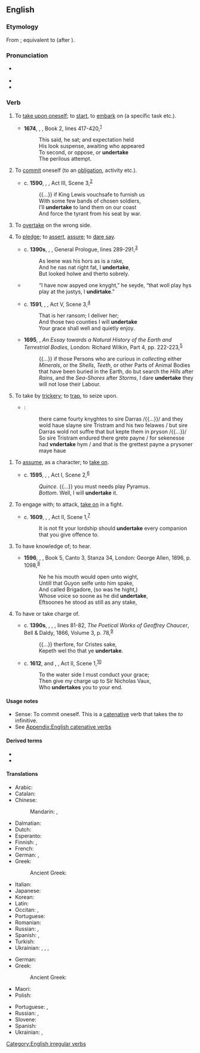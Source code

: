==English==

===Etymology===
From {{inh|en|enm|undertaken}}; equivalent to {{prefix|en|under|take}} (after {{m|en|undernim}}).

===Pronunciation===
* {{a|UK}} {{IPA|/ʌndəˈteɪk/|lang=en}}
* {{audio|en-us-undertake.ogg|Audio (US)|lang=en}}
* {{rhymes|eɪk|lang=en}}

===Verb===
{{en-verb|undertakes|undertaking|undertook|undertaken}}

# {{lb|en|transitive}} To [[take upon oneself]]; to [[start]], to [[embark]] on (a specific task etc.).
#* '''1674''', {{w|John Milton}}, ''{{w|Paradise Lost}}'', Book 2, lines 417-420,<sup>[https://en.wikisource.org/wiki/Paradise_Lost_(1674)/Book_II]</sup>
#*: This said, he sat; and expectation held
#*: His look suspense, awaiting who appeared
#*: To second, or oppose, or '''undertake'''
#*: The perilous attempt.
# {{lb|en|intransitive}} To [[commit]] oneself (to an [[obligation]], activity etc.).
#: {{ux|en|He '''undertook''' to exercise more in future.}}
#* c. '''1590''', {{w|William Shakespeare}}, ''{{w|Henry VI, Part 3}}'', Act III, Scene 3,<sup>[http://www.opensourceshakespeare.org/views/plays/play_view.php?WorkID=henry6p3&Scope=entire&pleasewait=1&msg=pl]</sup>
#*: {{...}} if King Lewis vouchsafe to furnish us
#*: With some few bands of chosen soldiers,
#*: I’ll '''undertake''' to land them on our coast
#*: And force the tyrant from his seat by war.
# {{lb|en|informal}} To [[overtake]] on the wrong side.
#: {{ux|en|I hate people who try and '''undertake''' on the motorway.}}
# {{lb|en|archaic|intransitive}} To [[pledge]]; to [[assert]], [[assure]]; to [[dare say]].
#* c. '''1390s''', {{w|Geoffrey Chaucer}}, ''{{w|The Canterbury Tales}}'', General Prologue, lines 289-291,<sup>[https://en.wikisource.org/wiki/The_Canterbury_Tales/General_Prologue]</sup>
#*: As leene was his hors as is a rake,
#*: And he nas nat right fat, I '''undertake''',
#*: But looked holwe and therto sobrely.
#* {{RQ:Mlry MrtArthr1| book=VII}}
#*: “I have now aspyed one knyght,” he seyde, “that woll play hys play at the justys, I '''undirtake'''.”
#* c. '''1591''', {{w|William Shakespeare}}, ''{{w|Henry VI, Part 1}}'', Act V, Scene 3,<sup>[http://www.opensourceshakespeare.org/views/plays/play_view.php?WorkID=henry6p1&Scope=entire&pleasewait=1&msg=pl]</sup>
#*: That is her ransom; I deliver her;
#*: And those two counties I will '''undertake'''
#*: Your grace shall well and quietly enjoy.
#* '''1695''', {{w|John Woodward (naturalist)|John Woodward}}, ''An Essay towards a Natural History of the Earth and Terrestrial Bodies'', London: Richard Wilkin, Part 4, pp. 222-223,<sup>[https://archive.org/details/essaytowardnatur00wood]</sup>
#*: {{...}} if those Persons who are curious in ''collecting'' either ''Minerals'', or the ''Shells'', ''Teeth'', or other Parts of Animal Bodies that have been buried in the Earth, do but search the ''Hills'' after ''Rains'', and the ''Sea-Shores'' after ''Storms'', I dare '''undertake''' they will not lose their Labour.
# {{lb|en|obsolete|transitive}} To take by [[trickery]]; to [[trap]], to seize upon.
#* {{RQ:Mlry MrtDrthr|11.37|2|IX|xxxvij}}:
#*: there came fourty knyghtes to sire Darras /{{...}}/ and they wold haue slayne sire Tristram and his two felawes / but sire Darras wold not suffre that but kepte them in pryson /{{...}}/ So sire Tristram endured there grete payne / for sekenesse had '''vndertake''' hym / and that is the grettest payne a prysoner maye haue
<!--Prior quote:So Sir Trystram endured there grete payne, for syknes had '''undirtake''' hym&mdash;and that ys the grettist payne a presoner may have-->
# {{lb|en|obsolete}} To [[assume]], as a character; to [[take on]].
#* c. '''1595''', {{w|William Shakespeare}}, ''{{w|A Midsummer Night's Dream|A Midsummer Night’s Dream}}'', Act I, Scene 2,<sup>[http://www.opensourceshakespeare.org/views/plays/play_view.php?WorkID=midsummer&Scope=entire&pleasewait=1&msg=pl]</sup>
#*: ''Quince''. {{...}} you must needs play Pyramus.
#*: ''Bottom''. Well, I will '''undertake''' it.
# {{lb|en|obsolete}} To engage with; to attack, [[take on]] in a fight.
#* c. '''1609''', {{w|William Shakespeare}}, ''{{w|Cymbeline}}'', Act II, Scene 1,<sup>[http://www.opensourceshakespeare.org/views/plays/play_view.php?WorkID=cymbeline&Scope=entire&pleasewait=1&msg=pl]</sup>
#*: It is not fit your lordship should '''undertake''' every companion that you give offence to.
# {{lb|en|obsolete}} To have knowledge of; to hear.
#* '''1596''', {{w|Edmund Spenser}}, ''{{w|The Faerie Queene}}'', Book 5, Canto 3, Stanza 34, London: George Allen, 1896, p. 1098,<sup>[https://archive.org/details/spensersfaeriequ05spenuoft]</sup>
#*: Ne he his mouth would open unto wight,
#*: Untill that Guyon selfe unto him spake,
#*: And called Brigadore, (so was he hight,)
#*: Whose voice so soone as he did '''undertake''',
#*: Eftsoones he stood as still as any stake,
# {{lb|en|obsolete}} To have or take charge of.
#* c. '''1390s''', {{w|Geoffrey Chaucer}}, ''{{w|The Canterbury Tales}}'', {{w|The Physician's Tale|The Physician’s Tale}}, lines 81-82, ''The Poetical Works of Geoffrey Chaucer'', Bell & Daldy, 1866, Volume 3, p. 78,<sup>[https://books.google.ca/books?id=s74zAQAAMAAJ&printsec=frontcover#v=onepage&q&f=false]</sup>
#*: {{...}} therfore, for Cristes sake,
#*: Kepeth wel tho that ye '''undertake'''.
#* c. '''1612''', {{w|William Shakespeare}} and {{w|John Fletcher (playwright)|John Fletcher}}, ''{{w|Henry VIII (play)|Henry VIII}}'', Act II, Scene 1,<sup>[http://www.opensourceshakespeare.org/views/plays/play_view.php?WorkID=henry8&Scope=entire&pleasewait=1&msg=pl]</sup>
#*: To the water side I must conduct your grace;
#*: Then give my charge up to Sir Nicholas Vaux,
#*: Who '''undertakes''' you to your end.

====Usage notes====
* Sense: To commit oneself. This is a [[catenative]] verb that takes the ''to'' infinitive.
* See [[Appendix:English catenative verbs]]

====Derived terms====
* {{l|en|undertaker}}
* {{l|en|undertaking}}

====Translations====
{{trans-top|to start an enterprise}}
* Arabic: {{t+|ar|قَامَ}}
* Catalan: {{t+|ca|emprendre}}
* Chinese:
*: Mandarin: {{t+|cmn|進行|sc=Hani}}, {{t+|cmn|进行|tr=jìnxíng|sc=Hani}}
* Dalmatian: {{t|dlm|imprandro}}
* Dutch: {{t+|nl|ondernemen}}
* Esperanto: {{t+|eo|entrepreni}}
* Finnish: {{t+|fi|ryhtyä}}, {{t+|fi|ruveta}}
* French: {{t+|fr|entreprendre}}
* German: {{t+|de|unternehmen}}, {{t+|de|ausführen}}
* Greek:
*: Ancient Greek: {{t|grc|ἐπιχειρέω}}
{{trans-mid}}
* Italian: {{t+|it|intraprendere}}
* Japanese: {{t|ja|取り掛かる|tr=とりかかる, torikakaru|sc=Jpan}}
* Korean: {{t+|ko|맡다}}
* Latin: {{t+|la|adeo}}
* Occitan: {{t|oc|emprendre}}, {{t|oc|emprene}}
* Portuguese: {{t+|pt|empreender|m}}
* Romanian: {{t+|ro|întreprinde}}
* Russian: {{t+|ru|предпринима́ть|impf}}, {{t+|ru|предприня́ть|pf}}
* Spanish: {{t+|es|emprender}}, {{t+|es|acometer}}
* Turkish: {{t+|tr|girişmek}}
* Ukrainian: {{t|uk|роби́ти}}, {{t+|uk|зді́йснювати}}, {{t|uk|розпочина́ти}}, {{t+|uk|бра́тися}}
{{trans-bottom}}

{{trans-top|to commit oneself to an obligation}}
* German: {{t+|de|verpflichten|alt=sich verpflichten}}
* Greek:
*: Ancient Greek: {{t|grc|ἐπιχειρέω}}
* Maori: {{t|mi|oati}}
* Polish: {{t+|pl|przedsięwziąć|impf}}
{{trans-mid}}
* Portuguese: {{t+|pt|dedicar}}, {{t|pt|comprometer-se}}
* Russian: {{t+|ru|руча́ться|impf}}, {{t+|ru|поручи́ться|pf}}
* Slovene: {{t|sl|zavezati se|pf}}
* Spanish: {{t+|es|comprometerse|alt=comprometerse a}}
* Ukrainian: {{t|uk|руча́тися}}, {{t|uk|гарантува́ти}}
{{trans-bottom}}

[[Category:English irregular verbs]]